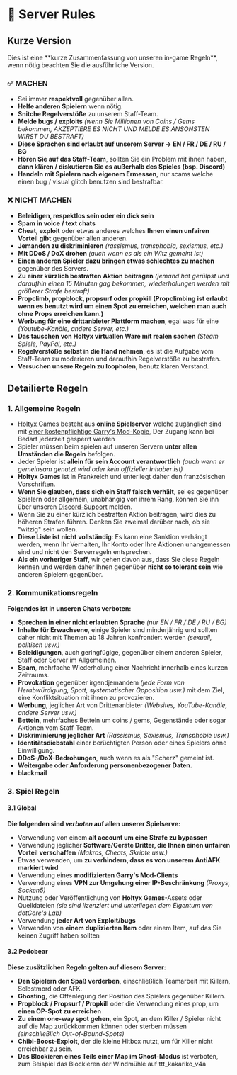 
# 🔨 Server Rules
## Kurze Version

<Callout type="info" emoji="ℹ️">
  Dies ist eine **kurze Zusammenfassung von unseren in-game Regeln**, wenn nötig beachten Sie die ausführliche Version.
</Callout>

### ✅ MACHEN
- Sei immer **respektvoll** gegenüber allen.
- **Helfe anderen Spielern** wenn nötig.
- **Snitche Regelverstöße** zu unserem Staff-Team.
- **Melde bugs / exploits** *(wenn Sie Millionen von Coins / Gems bekommen, AKZEPTIERE ES NICHT UND MELDE ES ANSONSTEN WIRST DU BESTRAFT)*
- **Diese Sprachen sind erlaubt auf unserem Server -> EN / FR / DE / RU / BG**
- **Hören Sie auf das Staff-Team**, sollten Sie ein Problem mit ihnen haben, **dann klären / diskutieren Sie es außerhalb des Spieles (bsp. Discord)**
- **Handeln mit Spielern nach eigenem Ermessen**, nur scams welche einen bug / visual glitch benutzen sind bestrafbar.

### ❌ NICHT MACHEN
- **Beleidigen, respektlos sein oder ein dick sein**
- **Spam in voice / text chats**
- **Cheat, exploit** oder etwas anderes welches **Ihnen einen unfairen Vorteil gibt** gegenüber allen anderen.
- **Jemanden zu diskriminieren** *(rassismus, transphobia, sexismus, etc.)*
- **Mit DDoS / DoX drohen** *(auch wenn es als ein Witz gemeint ist)*
- **Einen anderen Spieler dazu bringen etwas schlechtes zu machen** gegenüber des Servers.
- **Zu einer kürzlich bestraften Aktion beitragen** *(jemand hat gerülpst und daraufhin einen 15 Minuten gag bekommen, wiederholungen werden mit größerer Strafe bestraft)*
- **Propclimb, propblock, propsurf oder propkill (Propclimbing ist erlaubt wenn es benutzt wird um einen Spot zu erreichen, welchen man auch ohne Props erreichen kann.)**
- **Werbung für eine drittanbieter Plattform machen**, egal was für eine *(Youtube-Kanäle, andere Server, etc.)*
- **Das tauschen von Holtyx virtuallen Ware mit realen sachen** *(Steam Spiele, PayPal, etc.)*
- **Regelverstöße selbst in die Hand nehmen**, es ist die Aufgabe vom Staff-Team zu moderieren und daraufhin Regelverstöße zu bestrafen.
- **Versuchen unsere Regeln zu loopholen**, benutz klaren Verstand.

## Detailierte Regeln
### 1. Allgemeine Regeln
- [Holtyx Games](https://holtyx.com) besteht aus **online Spielserver** welche zugänglich sind mit [einer kostenpflichtige Garry's Mod-Kopie](https://store.steampowered.com/app/4000/Garrys_Mod/), Der Zugang kann bei Bedarf jederzeit gesperrt werden
- Spieler müssen beim spielen auf unseren Servern **unter allen Umständen die Regeln** befolgen.
- Jeder Spieler ist **allein für sein Account verantwortlich** *(auch wenn er gemeinsam genutzt wird oder kein offizieller Inhaber ist)*
- **Holtyx Games** ist in Frankreich und unterliegt daher den französischen Vorschriften.
- **Wenn Sie glauben, dass sich ein Staff falsch verhält**, sei es gegenüber Spielern oder allgemein, unabhängig von ihrem Rang, können Sie ihn über unseren [Discord-Support](https://discord.com/holtyx) melden.
- Wenn Sie zu einer kürzlich bestraften Aktion beitragen, wird dies zu höheren Strafen führen. Denken Sie zweimal darüber nach, ob sie "witzig" sein wollen.
- **Diese Liste ist nicht vollständig**: Es kann eine Sanktion verhängt werden, wenn Ihr Verhalten, Ihr Konto oder Ihre Aktionen unangemessen sind und nicht den Serverregeln entsprechen.
- **Als ein vorheriger Staff**, wir gehen davon aus, dass Sie diese Regeln kennen und werden daher Ihnen gegenüber **nicht so tolerant sein** wie anderen Spielern gegenüber.

### 2. Kommunikationsregeln
**Folgendes ist in unseren Chats verboten:**
- **Sprechen in einer nicht erlaubten Sprache** *(nur EN / FR / DE / RU / BG)*
- **Inhalte für Erwachsene**, einige Spieler sind minderjährig und sollten daher nicht mit Themen ab 18 Jahren konfrontiert werden *(sexuell, politisch usw.)*
- **Beleidigungen**, auch geringfügige, gegenüber einem anderen Spieler, Staff oder Server im Allgemeinen.
- **Spam**, mehrfache Wiederholung einer Nachricht innerhalb eines kurzen Zeitraums.
- **Provokation** gegenüber irgendjemandem *(jede Form von Herabwürdigung, Spott, systematischer Opposition usw.)* mit dem Ziel, eine Konfliktsituation mit ihnen zu provozieren.
- **Werbung**, jeglicher Art von Drittenanbieter *(Websites, YouTube-Kanäle, andere Server usw.)*
- **Betteln**, mehrfaches Betteln um coins / gems, Gegenstände oder sogar Aktionen vom Staff-Team.
- **Diskriminierung jeglicher Art** *(Rassismus, Sexismus, Transphobie usw.)*
- **Identitätsdiebstahl** einer berüchtigten Person oder eines Spielers ohne Einwilligung.
- **DDoS-/DoX-Bedrohungen**, auch wenn es als "Scherz" gemeint ist.
- **Weitergabe oder Anforderung personenbezogener Daten.**
- **blackmail**

### 3. Spiel Regeln
#### 3.1 Global
**Die folgenden sind *verboten* auf allen unserer Spielserve:**
- Verwendung von einem **alt account um eine Strafe zu bypassen**
- Verwendung jeglicher **Software/Geräte Dritter, die Ihnen einen unfairen Vorteil verschaffen** *(Makros, Cheats, Skripte usw.)*
- Etwas verwenden, um **zu verhindern, dass es von unserem AntiAFK markiert wird**
- Verwendung eines **modifizierten Garry's Mod-Clients**
- Verwendung eines **VPN zur Umgehung einer IP-Beschränkung** *(Proxys, Socken5)*
- Nutzung oder Veröffentlichung von **Holtyx Games**-Assets oder Quelldateien *(sie sind lizenziert und unterliegen dem Eigentum von dotCore's Lab)*
- Verwendung **jeder Art von Exploit/bugs**
- Verwenden von **einem duplizierten Item** oder einem Item, auf das Sie keinen Zugriff haben sollten

#### 3.2 Pedobear
**Diese zusätzlichen Regeln gelten auf diesem Server:**
- **Den Spielern den Spaß verderben**, einschließlich Teamarbeit mit Killern, Selbstmord oder AFK.
- **Ghosting**, die Offenlegung der Position des Spielers gegenüber Killern.
- **Propblock / Propsurf / Propkill** oder die Verwendung eines prop, um **einen OP-Spot zu erreichen**
- **Zu einem one-way spot gehen**, ein Spot, an dem Killer / Spieler nicht auf die Map zurückkommen können oder sterben müssen *(einschließlich Out-of-Bound-Spots)*
- **Chibi-Boost-Exploit**, der die kleine Hitbox nutzt, um für Killer nicht erreichbar zu sein.
- **Das Blockieren eines Teils einer Map im Ghost-Modus** ist verboten, zum Beispiel das Blockieren der Windmühle auf ttt_kakariko_v4a
